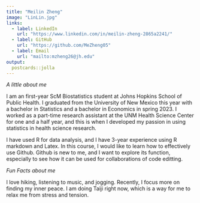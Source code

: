```yaml
---
title: "Meilin Zheng"
image: "LinLin.jpg"
links:
  - label: LinkedIn
    url: "https://www.linkedin.com/in/meilin-zheng-2865a2241/"
  - label: GitHub
    url: "https://github.com/MeZheng05"
  - label: Email
    url: "mailto:mzheng26@jh.edu"
output:
  postcards::jolla
---
```


*A little about me*

I am an first-year ScM Biostatistics student at Johns Hopkins School of Public Health. I graduated from the University of New Mexico this year with a bachelor in Statistics and a bachelor in Economics in spring 2023. I worked as a part-time research assistant at the UNM Health Science Center for one and a half year, and this is when I developed my passion in using statistics in health science research. 

I have used R for data analysis, and I have 3-year experience using R markdown and Latex. In this course, I would like to learn how to effectively use Github. Github is new to me, and I want to explore its function, especially to see how it can be used for collaborations of code editting. 


*Fun Facts about me*

I love hiking, listening to music, and jogging. Recently, I focus more on finding my inner peace. I am doing Taiji right now, which is a way for me to relax me from stress and tension. 



